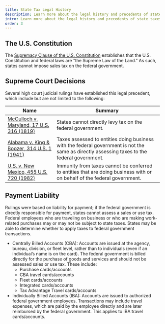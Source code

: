 ```yaml
---
title: State Tax Legal History
description: Learn more about the legal history and precedents of state taxes, from the U.S. Constitution to Supreme Court Decisions to Payment Liability.
intro: Learn more about the legal history and precedents of state taxes.
order: 3
---
```




## The U.S. Constitution

The [Supremacy Clause of the U.S. Constitution](https://www.archives.gov/founding-docs/constitution-transcript) establishes that the U.S. Constitution and federal laws are “the Supreme Law of the Land.” As such, states cannot impose sales tax on the federal government.

## Supreme Court Decisions
Several high court judicial rulings have established this legal precedent, which include but are not limited to the following:

| Name                                                                                                           | Summary                                                    |
| -------------------------------------------------------------------------------------------------------------- | -----------------------------------------------------------|
| [McCulloch v. Maryland, 17 U.S. 316 (1819)](https://www.archives.gov/milestone-documents/mcculloch-v-maryland) | States cannot directly levy tax on the federal government. |
| [Alabama v. King & Boozer, 314 U.S. 1 (1941)](https://supreme.justia.com/cases/federal/us/314/1/)              | Taxes assessed to entities doing business with the federal government is not the same as directly assessing taxes to the federal government.|
| [U.S. v. New Mexico, 455 U.S. 720 (1982)](https://supreme.justia.com/cases/federal/us/455/720/)                | Immunity from taxes cannot be conferred to entities that are doing business with or on behalf of the federal government. |


## Payment Liability

Rulings were based on liability for payment; if the federal government is directly responsible for payment, states cannot assess a sales or use tax. Federal employees who are traveling on business or who are making work-related purchases may or may not be subject to state taxes. States may be able to determine whether to apply taxes to federal government transactions.

- Centrally Billed Accounts (CBA): Accounts are issued at the agency, bureau, division, or fleet level, rather than to individuals (even if an individual’s name is on the card). The federal government is billed directly for the purchase of goods and services and should not be assessed sales or use tax. These include:
  - Purchase cards/accounts
  - CBA travel cards/accounts
  - Fleet cards/accounts
  - Integrated cards/accounts
  - Tax Advantage Travel cards/accounts
- Individually Billed Accounts (IBA): Accounts are issued to authorized federal government employees. Transactions may include travel expenses, which are paid by the employee directly and are later reimbursed by the federal government. This applies to IBA travel cards/accounts.
